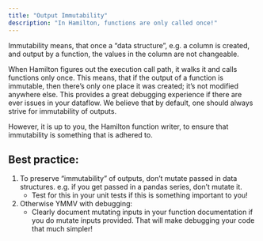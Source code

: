 ```yaml
---
title: "Output Immutability"
description: "In Hamilton, functions are only called once!"
---
```


Immutability means, that once a “data structure”, e.g. a column is created, and
output by a function, the values in the column are not changeable.

When Hamilton figures out the execution call path, it walks it and calls
functions only once. This means, that if the output of a function is immutable,
then there’s only one place it was created; it’s not modified anywhere else.
This provides a great debugging experience if there are ever issues in your
dataflow. We believe that by default, one should always strive for immutability
of outputs.

However, it is up to you, the Hamilton function writer, to ensure that
immutability is something that is adhered to.

## Best practice:

1. To preserve “immutability” of outputs, don’t mutate passed in data
   structures. e.g. if you get passed in a pandas series, don’t mutate it.
   - Test for this in your unit tests if this is something important to you!
2. Otherwise YMMV with debugging:
   - Clearly document mutating inputs in your function documentation if you do
     mutate inputs provided. That will make debugging your code that much
     simpler!
